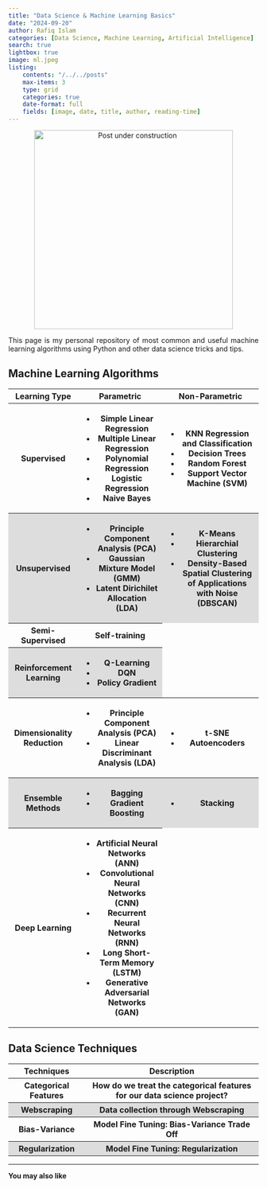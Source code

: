 ```yaml
---
title: "Data Science & Machine Learning Basics"
date: "2024-09-20"
author: Rafiq Islam
categories: [Data Science, Machine Learning, Artificial Intelligence]
search: true
lightbox: true
image: ml.jpeg
listing: 
    contents: "/../../posts"
    max-items: 3
    type: grid
    categories: true
    date-format: full
    fields: [image, date, title, author, reading-time]
---  
```


<p align="center">
  <img src="/_assets/images/uc.jpeg" alt="Post under construction" width="400" height="400"/>
</p>

<p style="text-align: justify">
    This page is my personal repository of most common and useful machine learning algorithms using Python and other data science tricks and tips.
</p>  

## Machine Learning Algorithms  

```{=html}
<style>
  tr:nth-child(even){
    background-color: #dddddd
  }
</style>
<table>
  <thead>
    <tr>
      <th> Learning Type </th>
      <th> Parametric </th>
      <th> Non-Parametric </th>
    </tr>
  </thead>
  <tbody>
    <tr>
      <th> Supervised </th>
      <th>
        <ul>
          <li><a href="/dsandml/simplelinreg/index.qmd" style="text-decoration:none" target="_blank">Simple Linear Regression</a></li>
          <li><a href="/dsandml/multiplelinreg/index.qmd" style="text-decoration:none" target="_blank">Multiple Linear Regression</a></li>
          <li><a href="/dsandml/polyreg/index.qmd" style="text-decoration:none" target="_blank">Polynomial Regression</a></li>
          <li><a href="/dsandml/logreg/index.qmd" style="text-decoration:none" target="_blank">Logistic Regression</a></li>
          <li><a  style="text-decoration:none">Naive Bayes</a></li>
        </ul>
      </th>
      <th> 
        <ul>
          <li><a href="/dsandml/knn/index.qmd" style="text-decoration:none" target="_blank">KNN Regression and Classification</a></li>
          <li><a href="/dsandml/decisiontree/index.qmd" style="text-decoration:none" target="_blank">Decision Trees</a></li>
          <li><a  href="/dsandml/randomforest/index.qmd" style="text-decoration:none" target="_blank">Random Forest</a></li>
          <li><a  style="text-decoration:none">Support Vector Machine (SVM)</a></li>
        </ul>
      </th>
    </tr>
    <tr>
      <th>Unsupervised </th>
      <th>
        <ul>
          <li><a href="/dsandml/pca/index.qmd" style="text-decoration:none" target="_blank">Principle Component Analysis (PCA)</a></li>
          <li><a  style="text-decoration:none">Gaussian Mixture Model (GMM)</a></li>
          <li><a  style="text-decoration:none">Latent Dirichilet Allocation (LDA)</a></li>
      </th>
      <th>
        <ul>
          <li><a  href="/dsandml/kmeans/index.qmd" style="text-decoration:none" target="_blank">K-Means</a></li>
          <li><a  style="text-decoration:none">Hierarchial Clustering</a></li>
          <li><a  style="text-decoration:none">Density-Based Spatial Clustering of Applications with Noise (DBSCAN)</a></li>
      </th>
    </tr>
    <tr>
      <th> Semi-Supervised </th>
      <th> Self-training</th>
    </tr>
    <tr>
      <th>Reinforcement Learning </th>
      <th>
        <ul>
          <li><a  style="text-decoration:none">Q-Learning</a></li>
          <li><a  style="text-decoration:none">DQN</a></li>
          <li><a  style="text-decoration:none">Policy Gradient</a></li>
      </th>
    </tr>
    <tr>
      <th>Dimensionality Reduction </th>
      <th>
        <ul>
          <li><a href="/dsandml/pca/index.qmd" style="text-decoration:none" target="_blank">Principle Component Analysis (PCA)</a></li>
          <li><a  style="text-decoration:none">Linear Discriminant Analysis (LDA)</a></li>
      </th>
      <th>
        <ul>
          <li><a  style="text-decoration:none">t-SNE</a></li>
          <li><a  style="text-decoration:none">Autoencoders</a></li>
      </th>
    </tr>
    <tr>
      <th>Ensemble Methods </th>
      <th>
        <ul>
          <li><a  style="text-decoration:none">Bagging</a></li>
          <li><a href="/dsandml/gradientboosting/index.qmd" style="text-decoration:none" target="_blank">Gradient Boosting</a></li>
      </th>
      <th>
        <ul>
          <li><a  style="text-decoration:none">Stacking</a></li>
      </th>
    </tr>
    <tr>
      <th>Deep Learning </th>
      <th>
        <ul>
          <li><a  style="text-decoration:none">Artificial Neural Networks (ANN)</a></li>
          <li><a  style="text-decoration:none">Convolutional Neural Networks (CNN)</a></li>
          <li><a  style="text-decoration:none">Recurrent Neural Networks (RNN)</a></li>
          <li><a  style="text-decoration:none">Long Short-Term Memory (LSTM)</a></li>
          <li><a  style="text-decoration:none">Generative Adversarial Networks (GAN)</a></li>
      </th>
    </tr>
  </tbody>
</table>
```  

## Data Science Techniques  
 

```{=html}
<style>
  tr:nth-child(even){
    background-color: #dddddd
  }
</style>
<table>
  <thead>
    <tr>
      <th>Techniques</th>
      <th>Description</th>
    </tr>
  </thead>
  <tbody>
    <tr>
      <th><a href="/dsandml/dataengineering/index.qmd" style="text-decoration:none" target="_blank">Categorical Features</a></th>
      <th> How do we treat the categorical features for our data science project?</th>
    </tr>
    <tr>
      <th><a href="/dsandml/datacollection/index.qmd" style="text-decoration:none" target="_blank">Webscraping</a></th>
      <th>Data collection through Webscraping</th>
    </tr>
    <tr>
      <th><a href="/dsandml/biasvariance/index.qmd" style="text-decoration:none" target="_blank">Bias-Variance</a></th>
      <th>Model Fine Tuning: Bias-Variance Trade Off</th>
    </tr>
    <tr>
      <th><a href="/dsandml/regularization/index.qmd" style="text-decoration:none" target="_blank">Regularization</a></th>
      <th>Model Fine Tuning: Regularization</th>
    </tr>
  </tbody>
</table>
```

---  





**You may also like**